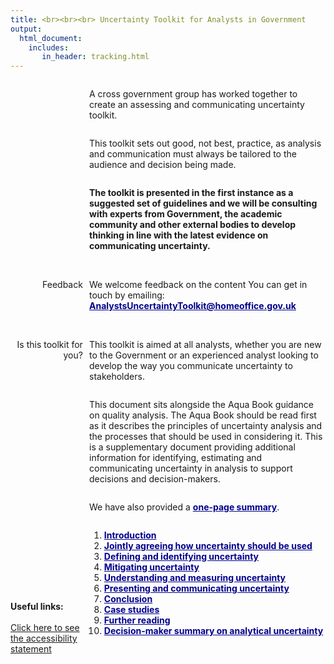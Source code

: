 ---
title: <br><br><br> Uncertainty Toolkit for Analysts in Government
output:
  html_document:
    includes:
       in_header: tracking.html
---

<style type="text/css">

#TOC {
margin-top: 100px;
}

.leftA{
float: left;
width: 100%;
font-weight: bold;
}

.rightA{
float:right;
width: 75%;
}

.leftB{
float: left;
text-align: right;
width: 23%;
}

.footer{
  position: relative; 
  margin-top: 450px; 
  height = 100px; 
  width: 100%;
  text-align: left
}

.
</style>

<div class = "rightA">
A cross government group has worked together to create an assessing and communicating uncertainty toolkit.
</div>

<div class = "rightA">
This toolkit sets out good, not best, practice, as analysis and communication must always be tailored to the audience and decision being made. 
</div>

<div class = "rightA">
<b>The toolkit is presented in the first instance as a suggested set of guidelines and we will be consulting with experts from Government, the academic community and other external bodies to develop thinking in line with the latest evidence on communicating uncertainty.</b> 
</div>
<br>

<div class = "rightA">
<br>
We welcome feedback on the content You can get in touch by emailing: <br><a href= "mailto:AnalystsUncertaintyToolkit@homeoffice.gov.uk" style="color: DARKBLUE;"> <b>AnalystsUncertaintyToolkit@homeoffice.gov.uk</b></a>
<br>
</div>

<div class = "leftB">
<br>
Feedback
<br>
</div>

<div style="clear: both;"></div>

<div class = "leftB">
<br>
Is this toolkit for you?
</div>

<div class = "rightA">
<br>
This toolkit is aimed at all analysts, whether you are new to the Government or an experienced analyst looking to develop the way you communicate uncertainty to stakeholders. 
</div>

<div class = "rightA">
This document sits alongside the Aqua Book guidance on quality analysis. The Aqua Book should be read first as it describes the principles of uncertainty analysis and the processes that should be used in considering it. This is a supplementary document providing additional information for identifying, estimating and communicating uncertainty in analysis to support decisions and decision-makers.  
</div>

<div class = "rightA">
We have also provided a <a href = "https://analystsuncertaintytoolkit.github.io/UncertaintyWeb/exec.html" style="color: DARKBLUE;"><b>one-page summary</b></a>.
</div>

<div class = "rightA">
1. <a href = "https://analystsuncertaintytoolkit.github.io/UncertaintyWeb/introduction.html" style="color: DARKBLUE;"> <b>Introduction</b></a>
2. <a href = "https://analystsuncertaintytoolkit.github.io/UncertaintyWeb/chapter_1.html" style="color: DARKBLUE;"> <b>Jointly agreeing how uncertainty should be used</b></a>
3. <a href = "https://analystsuncertaintytoolkit.github.io/UncertaintyWeb/chapter_2.html" style="color: DARKBLUE;"> <b>Defining and identifying uncertainty</b></a>
4. <a href = "https://analystsuncertaintytoolkit.github.io/UncertaintyWeb/chapter_x.html" style="color: DARKBLUE;"> <b>Mitigating uncertainty</b></a>
5. <a href = "https://analystsuncertaintytoolkit.github.io/UncertaintyWeb/chapter_3.html" style="color: DARKBLUE;"> <b>Understanding and measuring uncertainty</b></a>
6. <a href = "https://analystsuncertaintytoolkit.github.io/UncertaintyWeb/chapter_4.html" style="color: DARKBLUE;"> <b>Presenting and communicating uncertainty</b></a>
7. <a href = "https://analystsuncertaintytoolkit.github.io/UncertaintyWeb/Conclusion.html" style="color: DARKBLUE;"> <b>Conclusion</b></a>
8. <a href = "https://analystsuncertaintytoolkit.github.io/UncertaintyWeb/case_studies.html" style="color: DARKBLUE;"> <b>Case studies</b></a>
9. <a href = "https://analystsuncertaintytoolkit.github.io/UncertaintyWeb/further_reading.html" style="color: DARKBLUE;"> <b>Further reading</b></a>
10. <a href = "https://analystsuncertaintytoolkit.github.io/UncertaintyWeb/exec.html" style="color: DARKBLUE;"> <b>Decision-maker summary on analytical uncertainty</b></a>
</div>

<div class="footer">
<b>Useful links:</b>
<br><br>
<a href="accessibility.html">Click here to see the accessibility statement</a>
</div>

<head>
  <script src="https://ajax.googleapis.com/ajax/libs/jquery/3.4.1/jquery.min.js"></script>
<style>
  /* This is the css styling of the PopUpm this can be edited to change the appearance */
#gdprPopup {
    background-color: rgba(20,20,20,0.8);
    min-height: 26px;
    font-size: 14px;
    color: #ccc;
    line-height: 26px;
    padding: 8px 0 8px 30px;
    font-family: "Trebuchet MS",Helvetica,sans-serif;
    position: fixed;
    bottom: 0;
    left: 0;
    right: 0;
    display: none;
    z-index: 9999;
}
#gdprPopup a {
    color: #4B8EE7;
    text-decoration: none;
}
#closegdprPopup {
    float: right;
    display: inline-block;
    cursor: pointer;
    height: 20px;
    width: 20px;
    margin: -15px 0 0 0;
    font-weight: bold;
}
#closegdprPopup:hover {
    color: #FFF;
}
#gdprPopup a.gdprPopupOK {
    background-color: #F1D600;
    color: #000;
    display: inline-block;
    border-radius: 5px;
    padding: 0 20px;
    cursor: pointer;
    float: right;
    margin: 0 60px 0 10px;
}
#gdprPopup a.gdprPopupOK:hover {
    background-color: #E0C91F;
}
/* End of css styling */


</style>
</head>

<body>
<script>
// This is the js function to animate the popup //
// The value 2000 sets the length of time before it appears, this can be changed to any value (e.g 4 seconds = 4000) //
// fadeIn and fadeOut are set to 200, this can be changed to change the transition period  //

  $(document).ready(function(){
      setTimeout(function () {
          $("#gdprPopup").fadeIn(200);
       }, 2000);
      $("#closegdprPopup, .gdprPopupOK").click(function() {
          $("#gdprPopup").fadeOut(200);
      });
  });
</script>

<div id="gdprPopup">
<div id="closegdprPopup">x
</div>
  In the government we respect your concerns about privacy and value the relationship that we have with you.

  We use technology on our website to collect information that helps us enhance the experience and tailor our products to our users. Read the MORE INFORMATION page for further details of what is collected.
<a href="#" target="_blank">More info</a>
<a class="gdprPopupOK">That's Fine</a>
</div>

</body>


